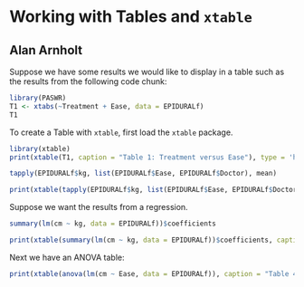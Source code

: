 # Working with Tables and `xtable`

## Alan Arnholt

Suppose we have some results we would like to display in a table such as
the results from the following code chunk:

```r
library(PASWR)
T1 <- xtabs(~Treatment + Ease, data = EPIDURALf)
T1
```

To create a Table with `xtable`, first load the `xtable` package.

```r
library(xtable)
print(xtable(T1, caption = "Table 1: Treatment versus Ease"), type = 'html')
```

```r
tapply(EPIDURALf$kg, list(EPIDURALf$Ease, EPIDURALf$Doctor), mean)
```


```r
print(xtable(tapply(EPIDURALf$kg, list(EPIDURALf$Ease, EPIDURALf$Doctor), mean), caption = "Table 2: Put Something Here"), type = 'html')
```
Suppose we want the results from a regression.

```r
summary(lm(cm ~ kg, data = EPIDURALf))$coefficients
```

```r
print(xtable(summary(lm(cm ~ kg, data = EPIDURALf))$coefficients, caption = "Table 3: Put Something Here", digits = 2), type = 'html')
```

Next we have an ANOVA table:

```r
print(xtable(anova(lm(cm ~ Ease, data = EPIDURALf)), caption = "Table 4: Put Something Here Again", digits = 4), type = 'html')
```